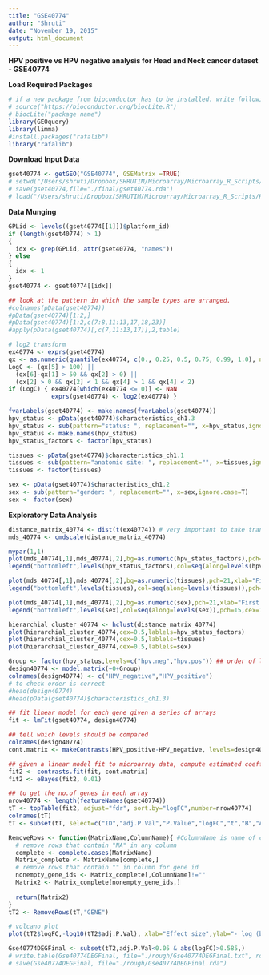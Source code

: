 ```yaml
---
title: "GSE40774"
author: "Shruti"
date: "November 19, 2015"
output: html_document
---
```

**HPV positive vs HPV negative analysis for Head and Neck cancer dataset - GSE40774**

**Load Required Packages**
```r
# if a new package from bioconductor has to be installed. write following two commands
# source("https://bioconductor.org/biocLite.R")
# biocLite("package name")
library(GEOquery)
library(limma)
#install.packages("rafalib")
library("rafalib")
```

**Download Input Data**
```r
gset40774 <- getGEO("GSE40774", GSEMatrix =TRUE)
# setwd("/Users/shruti/Dropbox/SHRUTIM/Microarray/Microarray_R_Scripts/HNSCC/HPV/GSE40774/")
# save(gset40774,file="./final/gset40774.rda")
# load("/Users/shruti/Dropbox/SHRUTIM/Microarray/Microarray_R_Scripts/HNSCC/HPV/GSE40774/final/gset40774.rda")
```

**Data Munging**
```r
GPLid <- levels((gset40774[[1]])$platform_id)
if (length(gset40774) > 1) 
{
  idx <- grep(GPLid, attr(gset40774, "names"))
} else 
{ 
  idx <- 1
}
gset40774 <- gset40774[[idx]]

## look at the pattern in which the sample types are arranged. 
#colnames(pData(gset40774))
#pData(gset40774)[1:2,]
#pData(gset40774)[1:2,c(7:8,11:13,17,18,23)]
#apply(pData(gset40774)[,c(7,11:13,17)],2,table)

# log2 transform
ex40774 <- exprs(gset40774)
qx <- as.numeric(quantile(ex40774, c(0., 0.25, 0.5, 0.75, 0.99, 1.0), na.rm=T))
LogC <- (qx[5] > 100) ||
  (qx[6]-qx[1] > 50 && qx[2] > 0) ||
  (qx[2] > 0 && qx[2] < 1 && qx[4] > 1 && qx[4] < 2)
if (LogC) { ex40774[which(ex40774 <= 0)] <- NaN
            exprs(gset40774) <- log2(ex40774) }

fvarLabels(gset40774) <- make.names(fvarLabels(gset40774))
hpv_status <- pData(gset40774)$characteristics_ch1.3
hpv_status <- sub(pattern="status: ", replacement="", x=hpv_status,ignore.case=T)
hpv_status <- make.names(hpv_status)
hpv_status_factors <- factor(hpv_status)

tissues <- pData(gset40774)$characteristics_ch1.1
tissues <- sub(pattern="anatomic site: ", replacement="", x=tissues,ignore.case=T)
tissues <- factor(tissues)

sex <- pData(gset40774)$characteristics_ch1.2
sex <- sub(pattern="gender: ", replacement="", x=sex,ignore.case=T)
sex <- factor(sex)
```

**Exploratory Data Analysis**
```r
distance_matrix_40774 <- dist(t(ex40774)) # very important to take transpose "t"
mds_40774 <- cmdscale(distance_matrix_40774)

mypar(1,1)
plot(mds_40774[,1],mds_40774[,2],bg=as.numeric(hpv_status_factors),pch=21,xlab="First dimension",ylab="Second dimension",cex=2,main="MultiDimension Scaling PLot: HPV status")
legend("bottomleft",levels(hpv_status_factors),col=seq(along=levels(hpv_status_factors)),pch=15,cex=1)

plot(mds_40774[,1],mds_40774[,2],bg=as.numeric(tissues),pch=21,xlab="First dimension",ylab="Second dimension",cex=2,main="MultiDimension Scaling PLot: Anatomical Location")
legend("bottomleft",levels(tissues),col=seq(along=levels(tissues)),pch=15,cex=0.5)

plot(mds_40774[,1],mds_40774[,2],bg=as.numeric(sex),pch=21,xlab="First dimension",ylab="Second dimension",cex=2,main="MultiDimension Scaling PLot: Sex Status")
legend("bottomleft",levels(sex),col=seq(along=levels(sex)),pch=15,cex=1)

hierarchial_cluster_40774 <- hclust(distance_matrix_40774)
plot(hierarchial_cluster_40774,cex=0.5,lablels=hpv_status_factors)
plot(hierarchial_cluster_40774,cex=0.5,lablels=tissues)
plot(hierarchial_cluster_40774,cex=0.5,lablels=sex)
```

```r
Group <- factor(hpv_status,levels=c("hpv.neg","hpv.pos")) ## order of levels is important
design40774 <- model.matrix(~0+Group)
colnames(design40774) <- c("HPV_negative","HPV_positive")
# to check order is correct
#head(design40774)
#head(pData(gset40774)$characteristics_ch1.3)

## fit linear model for each gene given a series of arrays
fit <- lmFit(gset40774, design40774)

## tell which levels should be compared
colnames(design40774)
cont.matrix <- makeContrasts(HPV_positive-HPV_negative, levels=design40774)

## given a linear model fit to microarray data, compute estimated coefficients & standard errors for given set of contratsts
fit2 <- contrasts.fit(fit, cont.matrix)
fit2 <- eBayes(fit2, 0.01)

## to get the no.of genes in each array
nrow40774 <- length(featureNames(gset40774))
tT <- topTable(fit2, adjust="fdr", sort.by="logFC",number=nrow40774)
colnames(tT)
tT <- subset(tT, select=c("ID","adj.P.Val","P.Value","logFC","t","B","AveExpr","GENE","GENE_SYMBOL","GENE_NAME"))
```

```r
RemoveRows <- function(MatrixName,ColumnName){ #ColumnName is name of column containing gene id
  # remove rows that contain "NA" in any column
  complete <- complete.cases(MatrixName)
  Matrix_complete <- MatrixName[complete,]
  # remove rows that contain "" in column for gene id
  nonempty_gene_ids <- Matrix_complete[,ColumnName]!=""
  Matrix2 <- Matrix_complete[nonempty_gene_ids,]
  
  return(Matrix2)
}
tT2 <- RemoveRows(tT,"GENE")

# volcano plot
plot(tT2$logFC,-log10(tT2$adj.P.Val), xlab="Effect size",ylab="- log (base 10) adj.p-values",main="Volcano Plot for HPVpositive vs HPVnegative")

Gse40774DEGFinal <- subset(tT2,adj.P.Val<0.05 & abs(logFC)>0.585,)
# write.table(Gse40774DEGFinal, file="./rough/Gse40774DEGFinal.txt", row.names=F, sep="\t")
# save(Gse40774DEGFinal, file="./rough/Gse40774DEGFinal.rda")
```




